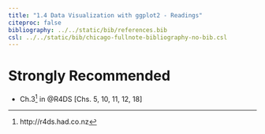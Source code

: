 ```yaml
---
title: "1.4 Data Visualization with ggplot2 - Readings"
citeproc: false
bibliography: ../../static/bib/references.bib
csl: ../../static/bib/chicago-fullnote-bibliography-no-bib.csl
---
```


# Strongly Recommended

- <i class="fas fa-external-link-square-alt"></i>Ch.3^[http://r4ds.had.co.nz] in @R4DS[Chs. 5, 10, 11, 12, 18]
